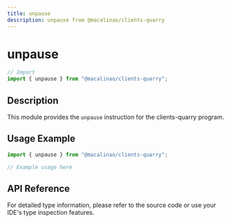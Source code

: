 ```yaml
---
title: unpause
description: unpause from @macalinao/clients-quarry
---
```


# unpause

```typescript
// Import
import { unpause } from "@macalinao/clients-quarry";
```

## Description

This module provides the `unpause` instruction for the clients-quarry program.

## Usage Example

```typescript
import { unpause } from "@macalinao/clients-quarry";

// Example usage here
```

## API Reference

For detailed type information, please refer to the source code or use your IDE's type inspection features.
